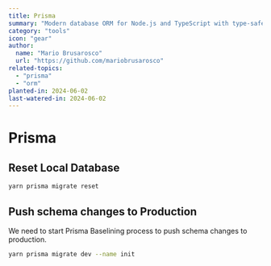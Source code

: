 ```yaml
---
title: Prisma
summary: "Modern database ORM for Node.js and TypeScript with type-safe queries"
category: "tools"
icon: "gear"
author:
  name: "Mario Brusarosco"
  url: "https://github.com/mariobrusarosco"
related-topics:
  - "prisma"
  - "orm"
planted-in: 2024-06-02
last-watered-in: 2024-06-02
---
```


# Prisma

## Reset Local Database

```bash
yarn prisma migrate reset
```

## Push schema changes to Production

We need to start Prisma Baselining process to push schema changes to production.

```bash
yarn prisma migrate dev --name init
```
